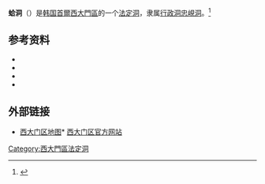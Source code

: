 {{Infobox Korean settlement
| title           = 蛤洞
| img             = 
| imgwidth = 
| imgcaption      = 
| hangul          = {{linktext|합|동}}
| hanja           = {{linktext|蛤|洞}}
| rr              = Hap dong
| mr              = Hap dong
| area_km2        = 
| pop             = 
| popnote         = <ref name="encyber" />
| popyear         = 
| popden_km2      = 
| popdennote      = 
| divs            = 
| map             = 
|mapcaption       = 
}}
'''蛤洞'''（{{kor|諺=합동|漢=蛤洞|羅=Hap dong|f=y}}）是[[大韩民国|韩国]][[首爾|首爾]][[西大門區|西大門區]]的一个[[法定洞|法定洞]]，隶属[[行政洞|行政洞]][[忠峴洞|忠峴洞]]。<ref name="encyber">{{cite web |url=http://www.encyber.com/search_w/ctdetail.php?masterno=763910&contentno=763910 |title=합동 (Hap-dong 蛤洞) |publisher=[[Doosan_Encyclopedia|Doosan Encyclopedia]] |accessdate=2008-05-10 |language=ko }}{{dead link|date=October 2017 |bot=InternetArchiveBot |fix-attempted=yes }}</ref>

== 参考资料 ==
{{Reflist}}
* {{cite web |url=http://eng.sdm.go.kr/intro/intro02_e.php?m=4&sub=4 |title=Population situation by Dong |publisher=Seodaemun-gu Official website |access-date=2008-04-22 |archive-url=https://web.archive.org/web/20070928195219/http://eng.sdm.go.kr/intro/intro02_e.php?m=4&sub=4 |archive-date=2007-09-28 |df= |dead-url=yes }}
* {{cite web |url=http://www.encyber.com/search_w/ctdetail.php?masterno=89088&contentno=89088 |title=서대문구 (Seodaemun-gu 西大門區) |publisher=Doosan Encyclopedia |accessdate=2008-04-22 |language=ko }}{{dead link|date=October 2017 |bot=InternetArchiveBot |fix-attempted=yes }}
* {{cite web |url=http://www2.guro.go.kr/site/gu/page.jsp?code=guf040100010 |title=Chronicle of legal dong and administrative dong |publisher=[[Guro-gu|Guro-gu]] Official website |language=ko |access-date=2020-12-30 |archive-date=2014-10-06 |archive-url=https://web.archive.org/web/20141006120702/http://www2.guro.go.kr/site/gu/page.jsp?code=guf040100010 |dead-url=yes }}
* {{cite web |url=http://www.mapo.go.kr/Design/html_cms/e_ward/03_office_dong_law.jsp |title=Mapo Information |work=The chart of Legal dong assigned by administrative dong (행정동별 관할 법정동 일람표) |publisher=[[Mapo-gu|Mapo-gu]] Official website |language=ko |archive-url=https://web.archive.org/web/20071105043941/http://www.mapo.go.kr/Design/html_cms/e_ward/03_office_dong_law.jsp |archive-date=2007-11-05 |df= |access-date=2020-12-30 |dead-url=no }}

== 外部链接 ==
* [https://web.archive.org/web/20080531163355/http://eng.sdm.go.kr/tour/tour.php 西大门区地图]* [http://sdm.go.kr/ 西大门区官方网站]{{Wayback|url=http://eng.sdm.go.kr/tour/tour.php |date=20080531163355 }}

[[Category:西大門區法定洞|Category:西大門區法定洞]]